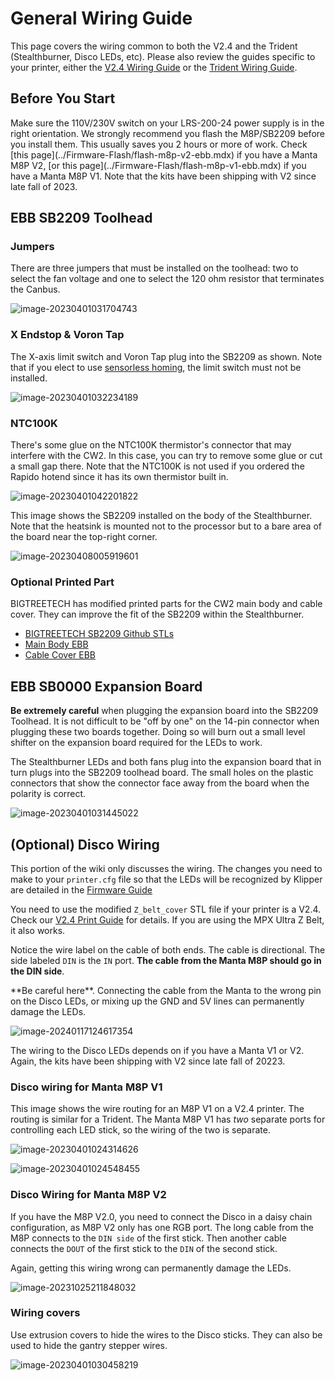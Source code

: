 
# General Wiring Guide

This page covers the wiring common to both the V2.4 and the Trident (Stealthburner, Disco LEDs, etc). Please also review the guides specific to your printer, either the [V2.4 Wiring Guide](../VORON-2.4-CBT-KIT/Wiring-Guide.mdx) or the [Trident Wiring Guide](../VORON-TRIDENT-CBT-KIT/Wiring.mdx). 

## Before You Start

<Callout type="warning">
  Make sure the 110V/230V switch on your LRS-200-24 power supply is in the right orientation.
</Callout>

<Callout type="info">
We strongly recommend you flash the M8P/SB2209 before you install them. This usually saves you 2 hours or more of work.  Check [this page](../Firmware-Flash/flash-m8p-v2-ebb.mdx) if you have a Manta M8P V2, [or this page](../Firmware-Flash/flash-m8p-v1-ebb.mdx) if you have a Manta M8P V1. Note that the kits have been shipping with V2 since late fall of 2023.
</Callout>

## EBB SB2209 Toolhead

### Jumpers

There are three jumpers that must be installed on the toolhead: two to select the fan voltage and one to select the 120 ohm resistor that terminates the Canbus.

![image-20230401031704743](https://img.mpx.wiki/i/2023/12/30/658f113adb6ce.webp)

### X Endstop &amp; Voron Tap

The X-axis limit switch and Voron Tap plug into the SB2209 as shown. Note that if you elect to use [sensorless homing](../Firmware-Setting/sensorless-homing-m8p-v2.mdx), the limit switch must not be installed.

![image-20230401032234189](https://img.mpx.wiki/i/2023/12/30/658f113c34253.webp)

### NTC100K

There's some glue on the NTC100K thermistor's connector that may interfere with the CW2.  In this case, you can try to remove some glue or cut a small gap there. Note that the NTC100K is not used if you ordered the Rapido hotend since it has its own thermistor built in.

![image-20230401042201822](https://img.mpx.wiki/i/2023/12/30/658f114225302.webp)

This image shows the SB2209 installed on the body of the Stealthburner. Note that the heatsink is mounted not to the processor but to a bare area of the board near the top-right corner.

![image-20230408005919601](https://img.mpx.wiki/i/2023/12/30/658f1143bf79a.webp)

### Optional Printed Part

BIGTREETECH has modified printed parts for the CW2 main body and cable cover. They can improve the fit of the SB2209 within the Stealthburner.

- [BIGTREETECH SB2209 Github STLs](https://github.com/bigtreetech/EBB/tree/master/EBB%20SB2240_2209%20CAN/STL)
- [Main Body EBB](https://github.com/bigtreetech/EBB/blob/master/EBB%20SB2240_2209%20CAN/STL/Main_Body_EBB.stl)
- [Cable Cover EBB](https://github.com/bigtreetech/EBB/blob/master/EBB%20SB2240_2209%20CAN/STL/Cable_Cover_EBB.stl)

## EBB SB0000 Expansion Board

<Callout type="warning">

**Be extremely careful** when plugging the expansion board into the SB2209 Toolhead. It is not difficult to be "off by one" on the 14-pin connector when plugging these two boards together. Doing so will burn out a small level shifter on the expansion board required for the LEDs to work.

</Callout>

The Stealthburner LEDs and both fans plug into the expansion board that in turn plugs into the SB2209 toolhead board. The small holes on the plastic connectors that show the connector face away from the board when the polarity is correct.

![image-20230401031445022](https://img.mpx.wiki/i/2023/12/30/658f113b86dd6.webp)


## (Optional) Disco Wiring
<Callout type="info">

This portion of the wiki only discusses the wiring. The changes you need to make to your `printer.cfg` file so that the LEDs will be recognized by Klipper are detailed in the [Firmware Guide](../Firmware#disco-led)

</Callout>

<Callout type="info">

You need to use the modified `Z_belt_cover` STL file if your printer is a V2.4. Check our [V2.4 Print Guide](../VORON-2.4-CBT-KIT/Print-Guide.mdx) for details. If you are using the MPX Ultra Z Belt, it also works.

</Callout>

Notice the wire label on the cable of both ends. The cable is directional.  The side labeled `DIN` is the `IN` port. **The cable from the Manta M8P should go in the DIN side**.

<Callout type="warning">
**Be careful here**. Connecting the cable from the Manta to the wrong pin on the Disco LEDs, or mixing up the GND and 5V lines can permanently damage the LEDs.
</Callout>

![image-20240117124617354](https://img.mpx.wiki/i/2024/01/17/65a75bce2faee.webp)

The wiring to the Disco LEDs depends on if you have a Manta V1 or V2.  Again, the kits have been shipping with V2 since late fall of 20223.

### Disco wiring for Manta M8P V1

This image shows the wire routing for an M8P V1 on a V2.4 printer.  The routing is similar for a Trident.  The Manta M8P V1 has *two* separate ports for controlling each LED stick, so the wiring of the two is separate.

![image-20230401024314626](https://img.mpx.wiki/i/2023/12/30/658f112aa580b.webp)

![image-20230401024548455](https://img.mpx.wiki/i/2023/12/30/658f1138e0844.webp)

### Disco Wiring for Manta M8P V2

If you have the M8P V2.0, you need to connect the Disco in a daisy chain configuration, as M8P V2 only has one RGB port. The long cable from the M8P connects to the `DIN side` of the first stick. Then another cable connects the `DOUT` of the first stick to the `DIN` of the second stick.

<Callout type="warning">
Again, getting this wiring wrong can permanently damage the LEDs.
</Callout>

![image-20231025211848032](https://img.mpx.wiki/i/2023/12/30/658f11327db8d.webp)

### Wiring covers

Use extrusion covers to hide the wires to the Disco sticks. They can also be used to hide the gantry stepper wires.

![image-20230401030458219](https://img.mpx.wiki/i/2023/12/30/658f11368e49d.webp)
